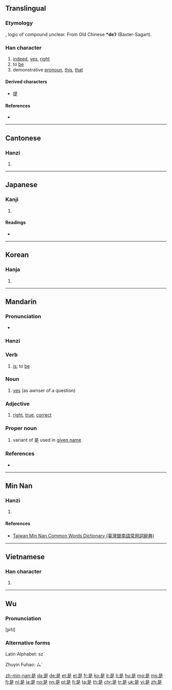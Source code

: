 {{also|shi|昰}}
==Translingual==
{{stroke order|strokes=9}}
{{stroke order|type=animate}}

===Etymology===
{{Han compound|早|止|ls=ic}}, logic of compound unclear. From Old Chinese '''*deʔ''' (Baxter-Sagart).

===Han character===
{{Han char|rn=72|rad=日|as=05|sn=9|four=6080<sub>1</sub>|canj=日一卜人 (AMYO)|ids=⿱[[日]]⿱[[一]][[龰]]}}

# [[indeed]], [[yes]], [[right]]
# to [[be]]
# demonstrative [[pronoun]], [[this]], [[that]]

====Derived characters====
* [[提]]

====References====
* {{Han ref|kx=0493.260|dkj=13859|dj=0858.060|hdz=21497.050|uh=662F|ud=26159|bh=AC4F|bd=44111}}

----

==Cantonese==

===Hanzi===
{{yue-hanzi|jyut=si6|y=si6}}

# {{defn|lang=yue|sort=日05}}

----

==Japanese==

===Kanji===
{{ja-kanji|grade=c|rs=日05}}

# {{defn|lang=ja|sort=日05}}

====Readings====
* {{ja-readings|on=[[ぜ]] (ze), [[し]] (shi)|kun=[[これ]] (kore), [[この]] (kono), [[ここ]] (koko)}}

----

==Korean==

===Hanja===
{{ko-hanja|hangeul=시|eumhun=바를|rv=si|mr=si|y=si}}

# {{defn|lang=ko|sort=日05}}

----

==Mandarin==
{{zh-hanzi-box|[[是]]}}

===Pronunciation===
* {{Pinyin-IPA|shì|a=zh-shì.ogg}}

===Hanzi===
{{cmn-hanzi|pin=[[shì]] ([[shi4]])|wg=shih<sup>4</sup>}}

===Verb===
{{cmn-verb|ts|pin=shì|pint=shi4}}

# {{cx|Beginning Mandarin|lang=cmn|sort=shi4}} [[is]]; to [[be]]
#: {{usex|lang=cmn|泰晤士河'''是'''英国第二长的河流。|tr=Tàiwùshì hé '''shì''' Yīngguó dì'èr cháng de héliú.|t=The River Thames '''is''' the second longest river in the UK.}}

===Noun===
{{cmn-noun|ts|pin=shì|pint=shi4}}

# [[yes]] (as awnser of a question)

===Adjective===
{{cmn-adj|ts|pin=shì|pint=shi4}}

# [[right]], [[true]], [[correct]]

===Proper noun===
{{cmn-noun|s|pin=shì|pint=shi4|tra=昰}}

# variant of 是 used in [[given name]]

===References===
* {{cite web
| url = http://www.mdbg.net/chindict/chindict.php?page=worddict&wdrst=0&wdqb=是
| title = 是
| work = MDBG English to Chinese dictionary ( Based on CC-CEDICT )
| language = Mandarin/English
}}

----

==Min Nan==

===Hanzi===
{{nan-hanzi|tlpa=[[sī]] (si<sup>7</sup>)}}

# {{defn|lang=nan|sort=日05}}

====References====
*[http://twblg.dict.edu.tw/holodict_new/result_detail.jsp?n_no=5013&curpage=1&sample=%E6%98%AF&radiobutton=1&querytarget=1&limit=20&pagenum=2&rowcount=32 Taiwan Min Nan Common Words Dictionary (臺灣閩南語常用詞辭典)]

----

==Vietnamese==

===Han character===
{{vi-hantu|[[thị]]|rs=日05}}

# {{defn|lang=vi|sort=日05}}

----

==Wu==
{{attention|wuu}}

===Pronunciation===
[ʂɨ˥˩]

===Alternative forms===
Latin Alphabet: sz´

Zhuyin Fuhao: ㄙˊ

[[zh-min-nan:是]]
[[da:是]]
[[de:是]]
[[et:是]]
[[el:是]]
[[fr:是]]
[[ko:是]]
[[it:是]]
[[li:是]]
[[hu:是]]
[[mg:是]]
[[ms:是]]
[[fj:是]]
[[nl:是]]
[[ja:是]]
[[no:是]]
[[nn:是]]
[[pl:是]]
[[fi:是]]
[[ta:是]]
[[th:是]]
[[chr:是]]
[[tr:是]]
[[uk:是]]
[[vi:是]]
[[zh:是]]
